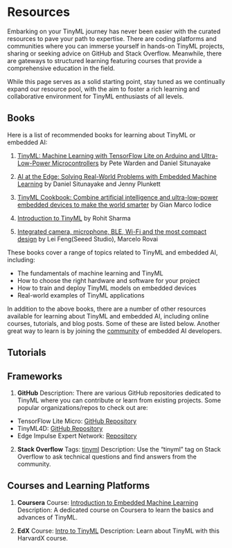 # Resources {#sec-resources}

Embarking on your TinyML journey has never been easier with the curated resources to pave your path to expertise. There are coding platforms and communities where you can immerse yourself in hands-on TinyML projects, sharing or seeking advice on GitHub and Stack Overflow. Meanwhile, there are gateways to structured learning featuring courses that provide a comprehensive education in the field.

While this page serves as a solid starting point, stay tuned as we continually expand our resource pool, with the aim to foster a rich learning and collaborative environment for TinyML enthusiasts of all levels.

## Books

Here is a list of recommended books for learning about TinyML or embedded AI:

1. [TinyML: Machine Learning with TensorFlow Lite on Arduino and Ultra-Low-Power Microcontrollers](https://www.amazon.com/TinyML-Learning-TensorFlow-Ultra-Low-Power-Microcontrollers/dp/1492052043) by Pete Warden and Daniel Situnayake

2. [AI at the Edge: Solving Real-World Problems with Embedded Machine Learning](https://www.oreilly.com/library/view/ai-at-the/9781098120191/) by Daniel Situnayake and Jenny Plunkett

3. [TinyML Cookbook: Combine artificial intelligence and ultra-low-power embedded devices to make the world smarter](https://www.amazon.com/TinyML-Cookbook-artificial-intelligence-ultra-low-power/dp/180181497X) by Gian Marco Iodice

4. [Introduction to TinyML](https://www.amazon.com/Introduction-TinyML-Rohit-Sharma/dp/B0B5Q281L9) by Rohit Sharma

5. [Integrated camera, microphone, BLE, Wi-Fi and the most compact design](https://mjrovai.github.io/XIAO_Big_Power_Small_Board-ebook/) by Lei Feng(Seeed Studio), Marcelo Rovai

These books cover a range of topics related to TinyML and embedded AI, including:

- The fundamentals of machine learning and TinyML
- How to choose the right hardware and software for your project
- How to train and deploy TinyML models on embedded devices
- Real-world examples of TinyML applications

In addition to the above books, there are a number of other resources available for learning about TinyML and embedded AI, including online courses, tutorials, and blog posts. Some of these are listed below. Another great way to learn is by joining the [community](./community.qmd) of embedded AI developers.

## Tutorials

## Frameworks

1. **GitHub** Description: There are various GitHub repositories dedicated to TinyML where you can contribute or learn from existing projects. Some popular organizations/repos to check out are:

- TensorFlow Lite Micro: [GitHub Repository](https://github.com/tensorflow/tflite-micro)
- TinyML4D: [GitHub Repository](https://tinyml.seas.harvard.edu/4D/)
- Edge Impulse Expert Network: [Repository](https://docs.edgeimpulse.com/experts/)

2. **Stack Overflow** Tags: [tinyml](https://stackoverflow.com/questions/tagged/tinyml) Description: Use the "tinyml" tag on Stack Overflow to ask technical questions and find answers from the community.

## Courses and Learning Platforms

1. **Coursera** Course: [Introduction to Embedded Machine Learning](https://www.coursera.org/learn/introduction-to-embedded-machine-learning) Description: A dedicated course on Coursera to learn the basics and advances of TinyML.

2. **EdX** Course: [Intro to TinyML](https://www.edx.org/professional-certificate/harvardx-tiny-machine-learning) Description: Learn about TinyML with this HarvardX course.
